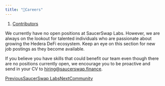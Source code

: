 ```yaml
---
title: "👔Careers"
---
```


1. [Contributors](/contributors)

We currently have no open positions at SaucerSwap Labs. However, we are always on the lookout for talented individuals who are passionate about growing the Hedera DeFi ecosystem. Keep an eye on this section for new job postings as they become available.

If you believe you have skills that could benefit our team even though there are no positions currently open, we encourage you to be proactive and send in your CV to [hiring@saucerswap.finance](mailto:hiring@saucerswap.finance).

[PreviousSaucerSwap Labs](/contributors/saucerswap-labs)[NextCommunity](/contributors/community)
